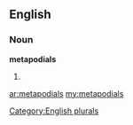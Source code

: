 ==English==

===Noun===
'''metapodials'''

# {{plural of|[[metapodial]]}}

[[Category:English plurals]]

[[ar:metapodials]]
[[my:metapodials]]